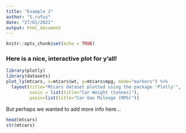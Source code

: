```yaml
---
title: "Example 2"
author: "S.rufus"
date: "27/01/2021"
output: html_document
---
```


```r
knitr::opts_chunk$set(echo = TRUE)
```

### Here is a nice, interactive plot for y'all!

```r
library(plotly)
library(datasets)
plot_ly(mtcars, x=mtcars$wt, y=mtcars$mpg, mode="markers") %>%
  layout(title="Mtcars dataset plotted using the package 'Plotly'",
         xaxis = list(title="Car Weight (tonnes)"), 
         yaxis=list(title="Car Gas Mileage (MPG)"))

```

But perhaps we wanted to add more info here...

```r
head(mtcars)
str(mtcars)

```